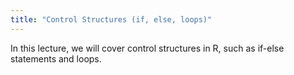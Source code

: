 ```yaml
---
title: "Control Structures (if, else, loops)"
---
```


In this lecture, we will cover control structures in R, such as if-else statements and loops.
